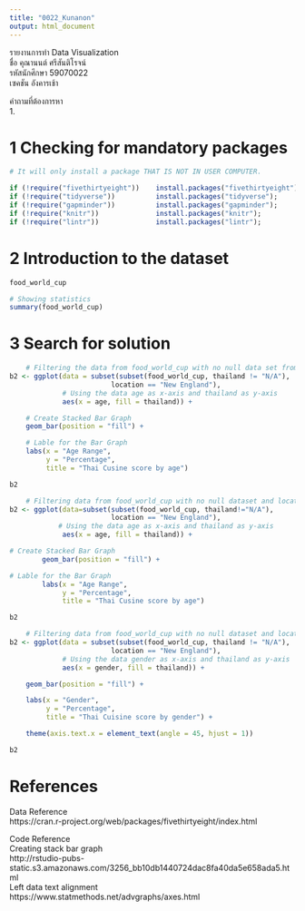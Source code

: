 ```yaml
---
title: "0022_Kunanon"
output: html_document
---
```


รายงานการทำ Data Visualization <br>
ชื่อ คุณานนต์ ศรีสันติโรจน์<br>
รหัสนักศึกษา 59070022<br>
เซคชัน อังคารเช้า<br>

คำถามที่ต้องการหา   <br>
1.

# 1 Checking for mandatory packages
```r
# It will only install a package THAT IS NOT IN USER COMPUTER.

if (!require("fivethirtyeight"))    install.packages("fivethirtyeight");
if (!require("tidyverse"))          install.packages("tidyverse");
if (!require("gapminder"))          install.packages("gapminder");
if (!require("knitr"))              install.packages("knitr");
if (!require("lintr"))              install.packages("lintr");
```

# 2 Introduction to the dataset
```r

food_world_cup
```

```r
# Showing statistics
summary(food_world_cup)

```

# 3 Search for solution

```r
    # Filtering the data from food_world_cup with no null data set from location or thailand
b2 <- ggplot(data = subset(subset(food_world_cup, thailand != "N/A"),
                         location == "New England"),
             # Using the data age as x-axis and thailand as y-axis
             aes(x = age, fill = thailand)) +

    # Create Stacked Bar Graph
    geom_bar(position = "fill") +

    # Lable for the Bar Graph
    labs(x = "Age Range",
         y = "Percentage",
         title = "Thai Cusine score by age")

b2
```

```r
    # Filtering data from food_world_cup with no null dataset and location is 'New England'
b2 <- ggplot(data=subset(subset(food_world_cup, thailand!="N/A"),
                         location == "New England"),
            # Using the data age as x-axis and thailand as y-axis          
             aes(x = age, fill = thailand)) +

# Create Stacked Bar Graph
        geom_bar(position = "fill") +

# Lable for the Bar Graph
        labs(x = "Age Range",
             y = "Percentage",
             title = "Thai Cusine score by age")

b2
```

```r
    # Filtering data from food_world_cup with no null dataset and location is 'New England'
b2 <- ggplot(data = subset(subset(food_world_cup, thailand != "N/A"),
                         location == "New England"),
             # Using the data gender as x-axis and thailand as y-axis
             aes(x = gender, fill = thailand)) +

    geom_bar(position = "fill") +

    labs(x = "Gender",
         y = "Percentage",
         title = "Thai Cuisine score by gender") +

    theme(axis.text.x = element_text(angle = 45, hjust = 1))

b2
```

# References <br>
Data Reference <br>
https://cran.r-project.org/web/packages/fivethirtyeight/index.html<br>

Code Reference<br>
Creating stack bar graph <br>http://rstudio-pubs-static.s3.amazonaws.com/3256_bb10db1440724dac8fa40da5e658ada5.html<br>
Left data text alignment <br>https://www.statmethods.net/advgraphs/axes.html
